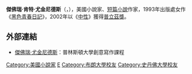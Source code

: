{{Infobox Writer
| name = 傑佛瑞·尤金尼德斯
| image = Jeffrey Eugenides 2017.jpg
| imagesize = 
| caption =
| pseudonym =
| birthdate = {{Birth date and age|1960|3|8}}
| birthplace = [[美國|美國]][[密西根州|密西根州]][[底特律|底特律]]
| deathdate = 
| deathplace =
| occupation = [[小說家|小說家]]、[[短篇小說|短篇小說]]作家、[[教師|教師]]
| nationality = {{USA}}
| period =
| genre = [[小說|小說]]
| subject =
| movement =
| spouse =
| children =
| relatives =
| influences = [[約翰·霍克斯|約翰·霍克斯]]、[[菲利普·羅斯|菲利普·羅斯]]、[[弗拉基米爾·納博可夫|弗拉基米爾·納博可夫]]、[[索爾·貝婁|索爾·貝婁]]、[[馬奎斯|加夫列爾·賈西亞·馬奎斯]]、[[喬治·艾略特|喬治·艾略特]]、[[亨利·詹姆斯|亨利·詹姆斯]]、[[維吉爾|維吉爾]]、[[歐里庇得斯|歐里庇得斯]]、[[約翰·契佛|約翰·契佛]]
| influenced =
| signature =
| website =
}}
'''傑佛瑞·肯特·尤金尼德斯'''（{{lang-en|Jeffrey Kent Eugenides}}，{{bd|1960年|3月8日}}），美國小說家、[[短篇小說|短篇小說]]作家，1993年出版處女作《[[死亡日记_(小说)|黑色青春日記]]》，2002年以《[[中性_(小說)|中性]]》獲得[[普立茲獎|普立茲獎]]。

== 外部連結 ==
* [https://web.archive.org/web/20080531142257/http://www.princeton.edu/~visarts/cwr/faculty/jeugenid.html 傑佛瑞·尤金尼德斯]：普林斯頓大學創意寫作課程
{{普立茲小說獎}}
{{Authority control}}
{{DEFAULTSORT: Eugenides, Jeffrey}}
[[Category:美國小說家|Category:美國小說家]]
[[Category:普立茲小說獎得主|E]]
[[Category:布朗大學校友|Category:布朗大學校友]]
[[Category:史丹佛大學校友|Category:史丹佛大學校友]]